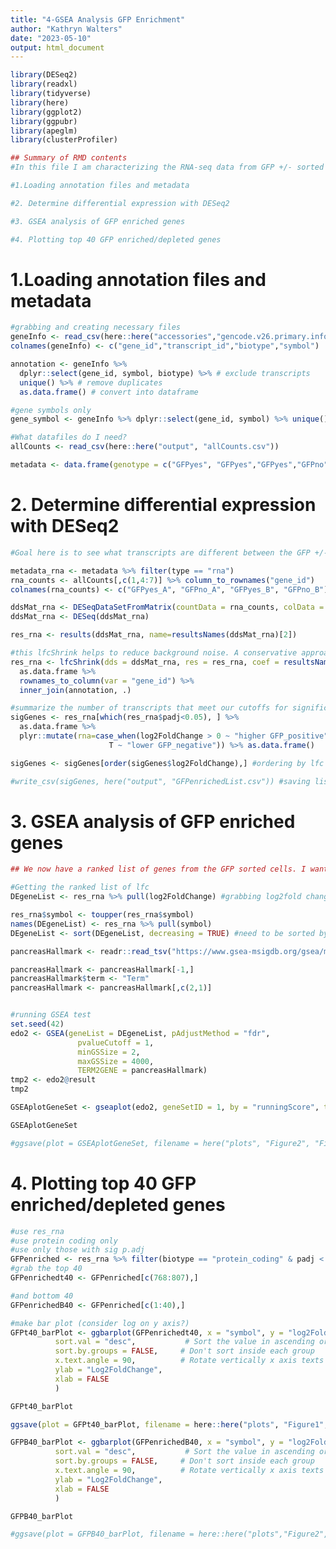 ```yaml
---
title: "4-GSEA Analysis GFP Enrichment"
author: "Kathryn Walters"
date: "2023-05-10"
output: html_document
---
```



```r
library(DESeq2)
library(readxl)
library(tidyverse)
library(here)
library(ggplot2)
library(ggpubr)
library(apeglm)
library(clusterProfiler)
```


```r
## Summary of RMD contents
#In this file I am characterizing the RNA-seq data from GFP +/- sorted cells. The data here is used in Figure 1 and Supplemental Figure 1.  

#1.Loading annotation files and metadata

#2. Determine differential expression with DESeq2

#3. GSEA analysis of GFP enriched genes

#4. Plotting top 40 GFP enriched/depleted genes
```


# 1.Loading annotation files and metadata


```r
#grabbing and creating necessary files
geneInfo <- read_csv(here::here("accessories","gencode.v26.primary.info.csv.zip"), col_names = F, show_col_types = FALSE) 
colnames(geneInfo) <- c("gene_id","transcript_id","biotype","symbol")

annotation <- geneInfo %>% 
  dplyr::select(gene_id, symbol, biotype) %>% # exclude transcripts
  unique() %>% # remove duplicates
  as.data.frame() # convert into dataframe

#gene symbols only
gene_symbol <- geneInfo %>% dplyr::select(gene_id, symbol) %>% unique()

#What datafiles do I need? 
allCounts <- read_csv(here::here("output", "allCounts.csv"))

metadata <- data.frame(genotype = c("GFPyes", "GFPyes","GFPyes","GFPno","GFPyes","GFPno"), type = c("ribo", "ribo", "rna", "rna", "rna", "rna"), rep = c("A", "B", "A", "A", "B", "B"))
```


# 2. Determine differential expression with DESeq2


```r
#Goal here is to see what transcripts are different between the GFP +/- RNA-seq. The hypothesis is that the GFP+ is enriched for beta-cell transcripts. 

metadata_rna <- metadata %>% filter(type == "rna")
rna_counts <- allCounts[,c(1,4:7)] %>% column_to_rownames("gene_id")
colnames(rna_counts) <- c("GFPyes_A", "GFPno_A", "GFPyes_B", "GFPno_B")

ddsMat_rna <- DESeqDataSetFromMatrix(countData = rna_counts, colData = metadata_rna, design = ~genotype)
ddsMat_rna <- DESeq(ddsMat_rna)

res_rna <- results(ddsMat_rna, name=resultsNames(ddsMat_rna)[2])

#this lfcShrink helps to reduce background noise. A conservative approach.
res_rna <- lfcShrink(dds = ddsMat_rna, res = res_rna, coef = resultsNames(ddsMat_rna)[2]) %>% 
  as.data.frame %>% 
  rownames_to_column(var = "gene_id") %>%
  inner_join(annotation, .)

#summarize the number of transcripts that meet our cutoffs for significant changes either up or down.
sigGenes <- res_rna[which(res_rna$padj<0.05), ] %>%
  as.data.frame %>%
  plyr::mutate(rna=case_when(log2FoldChange > 0 ~ "higher GFP_positive",
                      T ~ "lower GFP_negative")) %>% as.data.frame()

sigGenes <- sigGenes[order(sigGenes$log2FoldChange),] #ordering by lfc

#write_csv(sigGenes, here("output", "GFPenrichedList.csv")) #saving list
```


# 3. GSEA analysis of GFP enriched genes


```r
## We now have a ranked list of genes from the GFP sorted cells. I want to see if the hallmark for pancreas β cells (M5957, Hallmark) is enriched in the GFP positive group. 

#Getting the ranked list of lfc
DEgeneList <- res_rna %>% pull(log2FoldChange) #grabbing log2fold change for ALL genes (above threshold) in this experiment. 

res_rna$symbol <- toupper(res_rna$symbol)
names(DEgeneList) <- res_rna %>% pull(symbol)
DEgeneList <- sort(DEgeneList, decreasing = TRUE) #need to be sorted by decreasing value. 

pancreasHallmark <- readr::read_tsv("https://www.gsea-msigdb.org/gsea/msigdb/human/download_geneset.jsp?geneSetName=HALLMARK_PANCREAS_BETA_CELLS&fileType=grp")

pancreasHallmark <- pancreasHallmark[-1,]
pancreasHallmark$term <- "Term"
pancreasHallmark <- pancreasHallmark[,c(2,1)]


#running GSEA test
set.seed(42)
edo2 <- GSEA(geneList = DEgeneList, pAdjustMethod = "fdr", 
               pvalueCutoff = 1,
               minGSSize = 2,
               maxGSSize = 4000,
               TERM2GENE = pancreasHallmark)
tmp2 <- edo2@result
tmp2

GSEAplotGeneSet <- gseaplot(edo2, geneSetID = 1, by = "runningScore", title = edo2$Description[1], color.line = "purple4")

GSEAplotGeneSet

#ggsave(plot = GSEAplotGeneSet, filename = here("plots", "Figure2", "Fig2E_GFP_GSEApancreasHallmark.pdf"), device = "pdf", units = "in", width = 6, height = 4, dpi = 320)
```


# 4. Plotting top 40 GFP enriched/depleted genes


```r
#use res_rna
#use protein coding only
#use only those with sig p.adj
GFPenriched <- res_rna %>% filter(biotype == "protein_coding" & padj < 0.05) %>% arrange(log2FoldChange)
#grab the top 40 
GFPenrichedt40 <- GFPenriched[c(768:807),]

#and bottom 40
GFPenrichedB40 <- GFPenriched[c(1:40),]

#make bar plot (consider log on y axis?)
GFPt40_barPlot <- ggbarplot(GFPenrichedt40, x = "symbol", y = "log2FoldChange",
          sort.val = "desc",           # Sort the value in ascending order
          sort.by.groups = FALSE,     # Don't sort inside each group
          x.text.angle = 90,          # Rotate vertically x axis texts
          ylab = "Log2FoldChange",
          xlab = FALSE
          )

GFPt40_barPlot

ggsave(plot = GFPt40_barPlot, filename = here::here("plots", "Figure1", "Supp_GFP40enriched_barplot.pdf"), device = "pdf", units = "in", width = 6, height = 4, dpi = 320)

GFPB40_barPlot <- ggbarplot(GFPenrichedB40, x = "symbol", y = "log2FoldChange",
          sort.val = "desc",           # Sort the value in ascending order
          sort.by.groups = FALSE,     # Don't sort inside each group
          x.text.angle = 90,          # Rotate vertically x axis texts
          ylab = "Log2FoldChange",
          xlab = FALSE
          )

GFPB40_barPlot

#ggsave(plot = GFPB40_barPlot, filename = here::here("plots","Figure2", "Supp2AB_GFP40dep_barplot.pdf"), device = "pdf", units = "in", width = 6, height = 4, dpi = 320)
```

